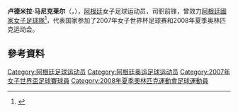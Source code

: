 {{Infobox football biography
| name           = 卢德米拉·马尼克莱尔
| image          =
| caption        =
| fullname       = 
| birth_date     = {{Birth date and age|1987|7|6|df=yes}}
| birth_place    = [[阿根廷|阿根廷]][[布宜諾斯艾利斯省|布宜諾斯艾利斯省]][[聖佩德羅_(布宜諾斯艾利斯省)|聖佩德羅]]
| height         = {{convert|1.63|m|ftin|abbr=on}}
| currentclub    = [[小保加體育會女子足球隊|小保加]]
| position       = [[前鋒_(足球)|前鋒]]
| youthyears1    =
| youthclubs1    =
| years1         = 
| clubs1         = [[Club_Atlético_Independiente_(women)|Independiente]]
| caps1          =
| goals1         = 
| years2         = 2008–2011
| clubs2         = [[Santiago_Morning_(women)|Santiago Morning]]
| caps2          = 
| goals2         = 
| years3         = 2011–2012
| clubs3         = [[巴塞隆拿女子足球會|巴塞隆拿]]
| caps3          = 8
| goals3         = 2
| years4         = 
| clubs4         = 小保加
| caps4          = 
| goals4         = 
| years5         = 
| clubs5         = [[河床體育會女子足球隊|河床]]
| years6         = 
| clubs6         = Sportivo Barracas
| years7         = 
| clubs7         = Sportivo Barracas (futsal)
| years8         = 2019–
| clubs8         = 小保加
| nationalyears1 = 
| nationalteam1  = [[阿根廷國家女子足球隊|阿根廷]]
| nationalcaps1  = 
| nationalgoals1 =
}}
'''卢德米拉·马尼克莱尔'''（{{lang-en|Ludmila Manicler}}，{{bd|1987年|7月6日|}}），[[阿根廷|阿根廷]]女子足球运动员，司职前锋，曾效力[[阿根廷國家女子足球隊|阿根廷國家女子足球隊]]<ref>{{cite web |url=https://www.fifa.com/worldfootball/statisticsandrecords/players/player=251032/index.html |title=FIFA Player Statistics |publisher=FIFA.com |date= |access-date=2019-10-08 |archive-date=2014-09-04 |archive-url=https://web.archive.org/web/20140904143933/http://www.fifa.com/worldfootball/statisticsandrecords/players/player=251032/index.html |dead-url=no }}</ref>，代表国家参加了2007年女子世界杯足球赛和2008年夏季奥林匹克运动会。

==參考資料==
{{reflist}}

{{Argentina-stub}}

{{DEFAULTSORT:Manicler, Ludmila}}
[[Category:阿根廷足球运动员|Category:阿根廷足球运动员]]
[[Category:阿根廷奥运足球运动员|Category:阿根廷奥运足球运动员]]
[[Category:2007年女子世界盃足球賽球員|Category:2007年女子世界盃足球賽球員]]
[[Category:2008年夏季奧林匹克運動會足球運動員|Category:2008年夏季奧林匹克運動會足球運動員]]